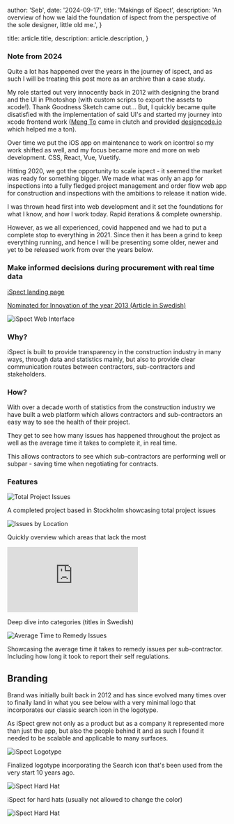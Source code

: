 

  author: 'Seb',
  date: '2024-09-17',
  title: 'Makings of iSpect',
  description:
    'An overview of how we laid the foundation of ispect from the perspective of the sole designer, little old me.',
}

  title: article.title,
  description: article.description,
}


### Note from 2024

Quite a lot has happened over the years in the journey of ispect,
and as such I will be treating this post more as an archive than a case study.

My role started out very innocently back in 2012 with designing the brand and the UI
in Photoshop (with custom scripts to export the assets to xcode!). Thank Goodness Sketch came out...
But, I quickly became quite disatisfied with the implementation of said UI's and started my journey into xcode frontend work ([Meng To](https://x.com/MengTo) came in clutch and provided [designcode.io](https://designcode.io/) which helped me a ton).

Over time we put the iOS app on maintenance to work on <Link href="/craft/makings-of-icontrol">icontrol</Link> so my work shifted as well, and my focus became more and more on web development. CSS, React, Vue, Vuetify.

Hitting 2020, we got the opportunity to scale ispect - it seemed the market was ready for something bigger.
We made what was only an app for inspections into a fully fledged project management and order flow web app for construction and inspections with the ambitions to release it nation wide.

I was thrown head first into web development and it set the foundations for what I know, and how I work today.
Rapid iterations & complete ownership.

However, as we all experienced, covid happened and we had to put a complete stop to everything in 2021.
Since then it has been a grind to keep everything running, and hence I will be presenting some older, newer and yet to be released work from over the years below.

### Make informed decisions during procurement with real time data

[iSpect landing page](https://ispect.se)

[Nominated for Innovation of the year 2013 (Article in Swedish)](https://www.sbuf.se/Om-SBUF/Aretsinnovation/Nyhetsbrev11/)

<Image
  src={ispectWeb}
  alt="iSpect Web Interface"
  width={1200}
  height={600}
  layout="responsive"
/>

### Why?

iSpect is built to provide transparency in the construction industry in many
ways, through data and statistics mainly, but also to provide clear
communication routes between contractors, sub-contractors and stakeholders.

### How?

With over a decade worth of statistics from the construction industry
we have built a web platform which allows contractors and
sub-contractors an easy way to see the health of their project.

They get to see how many issues has happened throughout the project as
well as the average time it takes to complete it, in real time.

This allows contractors to see which sub-contractors are performing
well or subpar - saving time when negotiating for contracts.

### Features

<Image
  src={totalProjectIssues}
  alt="Total Project Issues"
  width={600}
  height={400}
  layout="responsive"
/>

A completed project based in Stockholm showcasing total project issues

<Image
  src={totalByLocation}
  alt="Issues by Location"
  width={600}
  height={400}
  layout="responsive"
/>

Quickly overview which areas that lack the most

<iframe
  src="https://www.loom.com/embed/799cba8301b048d2b524b7c55505b486?hide_owner=true&hide_share=true&hide_title=true&hideEmbedTopBar=true&autoplay=1"
  frameBorder="0"
  allowFullScreen
  style={{
    position: 'relative',
    width: '100%',
    height: '400px',
  }}
  className="rounded-xl"
></iframe>

Deep dive into categories (titles in Swedish)

<Image
  src={avgRemedyTime}
  alt="Average Time to Remedy Issues"
  width={600}
  height={400}
  layout="responsive"
/>

Showcasing the average time it takes to remedy issues per sub-contractor.
Including how long it took to report their self regulations.

## Branding

Brand was initially built back in 2012 and has since evolved many times
over to finally land in what you see below with a very minimal logo that
incorporates our classic search icon in the logotype.

As iSpect grew not only as a product but as a company it represented
more than just the app, but also the people behind it and as such I
found it needed to be scalable and applicable to many surfaces.

<Image
  src={logotype}
  alt="iSpect Logotype"
  width={800}
  height={600}
  layout="responsive"
/>

Finalized logotype incorporating the Search icon that's been used from the
very start 10 years ago.

<Image
  src={hardhat}
  alt="iSpect Hard Hat"
  width={600}
  height={400}
  layout="responsive"
/>

iSpect for hard hats (usually not allowed to change the color)

<Image
  src={platformLogo}
  alt="iSpect Hard Hat"
  width={600}
  height={400}
  layout="responsive"
/>
